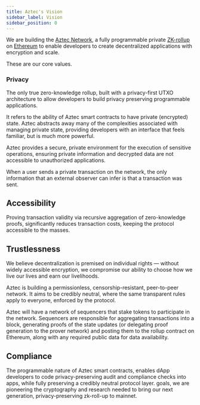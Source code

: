 ```yaml
---
title: Aztec's Vision
sidebar_label: Vision
sidebar_position: 0
---
```



We are building the [Aztec Network](https://aztec.network/), a fully programmable private [ZK-rollup](https://ethereum.org/en/developers/docs/scaling/zk-rollups/) on [Ethereum](https://ethereum.org/) to enable developers to create decentralized applications with encryption and scale.

These are our core values.

### Privacy

The only true zero-knowledge rollup, built with a privacy-first UTXO architecture to allow developers to build privacy preserving programmable applications.

It refers to the ability of Aztec smart contracts to have private (encrypted) state. Aztec abstracts away many of the complexities associated with managing private state, providing developers with an interface that feels familiar, but is much more powerful.

Aztec provides a secure, private environment for the execution of sensitive operations, ensuring private information and decrypted data are not accessible to unauthorized applications.

When a user sends a private transaction on the network, the only information that an external observer can infer is that a transaction was sent.

## Accessibility

Proving transaction validity via recursive aggregation of zero-knowledge proofs, significantly reduces transaction costs, keeping the protocol accessible to the masses.

## Trustlessness

We believe decentralization is premised on individual rights — without widely accessible encryption, we compromise our ability to choose how we live our lives and earn our livelihoods.

Aztec is building a permissionless, censorship-resistant, peer-to-peer network. It aims to be credibly neutral, where the same transparent rules apply to everyone, enforced by the protocol.

Aztec will have a network of sequencers that stake tokens to participate in the network. Sequencers are responsible for aggregating transactions into a block, generating proofs of the state updates (or delegating proof generation to the prover network) and posting them to the rollup contract on Ethereum, along with any required public data for data availability.

## Compliance

The programmable nature of Aztec smart contracts, enables dApp developers to code privacy-preserving audit and compliance checks into apps, while fully preserving a credibly neutral protocol layer.
goals, we are pioneering the cryptography and research needed to bring our next generation, privacy-preserving zk-roll-up to mainnet.

<Disclaimer />
